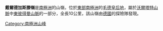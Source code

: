 {{Coord|71|29|S|12|42|E|source:GNIS|display=title}}

'''戴爾德加斯滕嶺'''是[[南極洲|南極洲]]的山嶺，位於[[東部南極洲|東部南極洲]]的[[毛德皇后地|毛德皇后地]]，屬於[[沃爾塔特山脈|沃爾塔特山脈]]中[[東彼得曼山脈|東彼得曼山脈]]的一部分，全長10公里，該山嶺由[[德國|德國]]的探險隊發現。

{{Antarctica-geo-stub}}
[[Category:南極洲山峰|Category:南極洲山峰]]